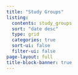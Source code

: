 ```yaml
---
title: "Study Groups"
listing:
  contents: study_groups
  sort: "date desc"
  type: grid
  categories: true
  sort-ui: false
  filter-ui: false
page-layout: full
title-block-banner: true
---
```

